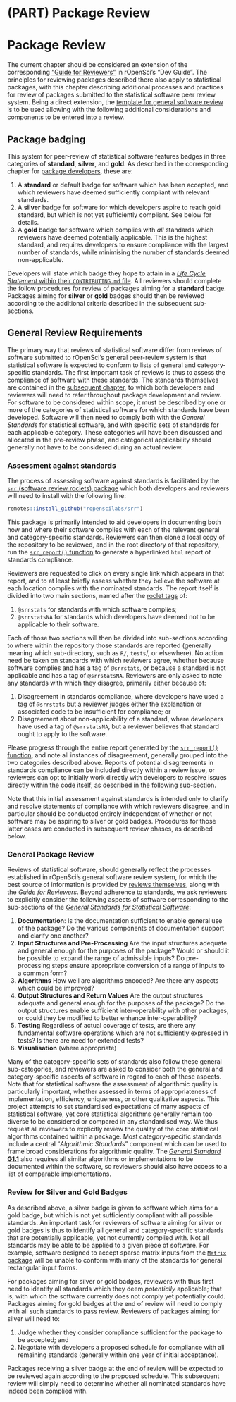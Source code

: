 #  (PART) Package Review {-}


# Package Review {#pkgreview}

The current chapter should be considered an extension of the corresponding
["Guide for Reviewers"](https://devguide.ropensci.org/reviewerguide.html) in
rOpenSci's "Dev Guide". The principles for reviewing packages described there
also apply to statistical packages, with this chapter describing additional
processes and practices for review of packages submitted to the statistical
software peer review system. Being a direct extension, the [template for
general software review](https://devguide.ropensci.org/reviewtemplate.html) is
to be used allowing with the following additional considerations and components
to be entered into a review.

## Package badging


This system for peer-review of statistical software features badges in three
categories of **standard**, **silver**, and **gold**. As described in the
corresponding chapter for [package developers](#pkgdev-badges), these are:

1. A **standard** or default badge for software which has been accepted, and
   which reviewers have deemed sufficiently compliant with relevant standards.
3. A **silver** badge for software for which developers aspire to reach gold
   standard, but which is not yet sufficiently compliant. See below for
   details.
2. A **gold** badge for software which complies with *all* standards which
   reviewers have deemed potentially applicable. This is the highest standard,
   and requires developers to ensure compliance with the largest number of
   standards, while minimising the number of standards deemed non-applicable.

Developers will state which badge they hope to attain in a [*Life Cycle
Statement* within their `CONTRIBUTING.md` file](#pkgdev-badges). All reviewers
should complete the follow procedures for review of packages aiming for
a **standard** badge. Packages aiming for **silver** or **gold** badges should
then be reviewed according to the additional criteria described in the
subsequent sub-sections.

## General Review Requirements

The primary way that reviews of statistical software differ from reviews of
software submitted to rOpenSci's general peer-review system is that statistical
software is expected to conform to lists of general and category-specific
standards. The first important task of reviews is thus to assess the compliance
of software with these standards. The standards themselves are contained in the
[subsequent chapter](#standards), to which both developers and reviewers will
need to refer throughout package development and review. For software to be
considered within scope, it must be described by one or more of the categories
of statistical software for which standards have been developed. Software will
then need to comply both with the *General Standards* for statistical software,
and with specific sets of standards for each applicable category. These
categories will have been discussed and allocated in the pre-review phase, and
categorical applicability should generally not have to be considered during an
actual review.


### Assessment against standards

The process of assessing software against standards is facilitated by the
[`srr` (**s**oftware **r**eview **r**oclets)
package](https://github.com/ropenscilabs/srr) which both developers and
reviewers will need to install with the following line:

```r
remotes::install_github("ropenscilabs/srr")
```

This package is primarily intended to aid developers in documenting both how
and where their software complies with each of the relevant general and
category-specific standards. Reviewers can then clone a local copy of the
repository to be reviewed, and in the root directory of that repository, run
the [`srr_report()`
function](https://ropenscilabs.github.io/srr/reference/srr_report.html)
to generate a hyperlinked `html` report of standards compliance.

Reviewers are requested to click on every single link which appears in that
report, and to at least briefly assess whether they believe the software at
each location complies with the nominated standards. The report itself is
divided into two main sections, named after the [roclet
tags](https://ropenscilabs.github.io/srr/articles/srr-stats.html#3-roxygen2-tags)
of:

1. `@srrstats` for standards with which software complies;
2. `@srrstatsNA` for standards which developers have deemed not to be
   applicable to their software.


Each of those two sections will then be divided into sub-sections according to
where within the repository those standards are reported (generally meaning
which sub-directory, such as `R/`, `tests`/, or elsewhere). No action need be
taken on standards with which reviewers agree, whether because software
complies and has a tag of `@srrstats`, or because a standard is not applicable
and has a tag of `@srrstatsNA`. Reviewers are only asked to note any standards
with which they disagree, primarily either because of:

1. Disagreement in standards compliance, where developers have used a tag of
   `@srrstats` but a reviewer judges either the explanation or associated code
   to be insufficient for compliance; or
2. Disagreement about non-applicability of a standard, where developers have
   used a tag of `@srrstatsNA`, but a reviewer believes that standard ought to
   apply to the software.

Please progress through the entire report generated by the [`srr_report()`
function](https://ropenscilabs.github.io/srr/reference/srr_report.html), and
note all instances of disagreement, generally grouped into the two categories
described above. Reports of potential disagreements in standards compliance
can be included directly within a review issue, or reviewers can opt to
initially work directly with developers to resolve issues directly within the
code itself, as described in the following sub-section.

Note that this initial assessment against standards is intended only to clarify
and resolve statements of compliance with which reviewers disagree, and in
particular should be conducted entirely independent of whether or not software
may be aspiring to silver or gold badges. Procedures for those latter cases are
conducted in subsequent review phases, as described below.


### General Package Review

Reviews of statistical software, should generally reflect the processes
established in rOpenSci's general software review system, for which the best
source of information is provided by [reviews
themselves](https://github.com/ropensci/software-review/issues), along with the
[*Guide for Reviewers*](https://devguide.ropensci.org/reviewerguide.html).
Beyond adherence to standards, we ask reviewers to explicitly consider the
following aspects of software corresponding to the sub-sections of the
[*General Standards for Statistical
Software*](#general-standards):

1. **Documentation**: Is the documentation sufficient to enable general use of
   the package? Do the various components of documentation support and clarify
   one another?
2. **Input Structures and Pre-Processing** Are the input structures adequate and
   general enough for the purposes of the package? Would or should it be
   possible to expand the range of admissible inputs? Do pre-processing steps
   ensure appropriate conversion of a range of inputs to a common form?
3. **Algorithms** How well are algorithms encoded? Are there any aspects which
   could be improved?
4. **Output Structures and Return Values** Are the output structures adequate and
   general enough for the purposes of the package? Do the output structures
   enable sufficient inter-operability with other packages, or could they be
   modified to better enhance inter-operability?
5. **Testing** Regardless of actual coverage of tests, are there any fundamental
   software operations which are not sufficiently expressed in tests? Is there
   are need for extended tests?
6. **Visualisation** (where appropriate)

Many of the category-specific sets of standards also follow these general
sub-categories, and reviewers are asked to consider both the general and
category-specific aspects of software in regard to each of these aspects. Note
that for statistical software the assessment of algorithmic quality is
particularly important, whether assessed in terms of appropriateness of
implementation, efficiency, uniqueness, or other qualitative aspects. This
project attempts to set standardised expectations of many aspects of
statistical software, yet core statistical algorithms generally remain too
diverse to be considered or compared in any standardised way. We thus request
all reviewers to explicitly review the quality of the core statistical
algorithms contained within a package. Most category-specific standards include
a central "*Algorithmic Standards*" component which can be used to frame broad
considerations for algorithmic quality. The [*General Standard*
**G1.1**](#general-standards) also requires all similar algorithms or
implementations to be documented within the software, so reviewers should also
have access to a list of comparable implementations.

### Review for Silver and Gold Badges

As described above, a silver badge is given to software which aims for a gold
badge, but which is not yet sufficiently compliant with all possible standards.
An important task for reviewers of software aiming for silver or gold badges is
thus to identify all general and category-specific standards that are
potentially applicable, yet not currently complied with. Not all standards may
be able to be applied to a given piece of software. For example, software
designed to accept sparse matrix inputs from the [`Matrix`
package](https://cran.r-project.org/web/packages/Matrix/index.html) will be
unable to conform with many of the standards for general rectangular input
forms. 

For packages aiming for silver or gold badges, reviewers with thus first need
to identify all standards which they deem *potentially* applicable; that is,
with which the software currently does not comply yet potentially could.
Packages aiming for gold badges at the end of review will need to comply with
all such standards to pass review. Reviewers of packages aiming for silver will
need to:

1. Judge whether they consider compliance sufficient for the package to be
   accepted; and
2. Negotiate with developers a proposed schedule for compliance with all
   remaining standards (generally within one year of initial acceptance).

Packages receiving a silver badge at the end of review will be expected to be
reviewed again according to the proposed schedule. This subsequent review will
simply need to determine whether all nominated standards have indeed been
complied with.
